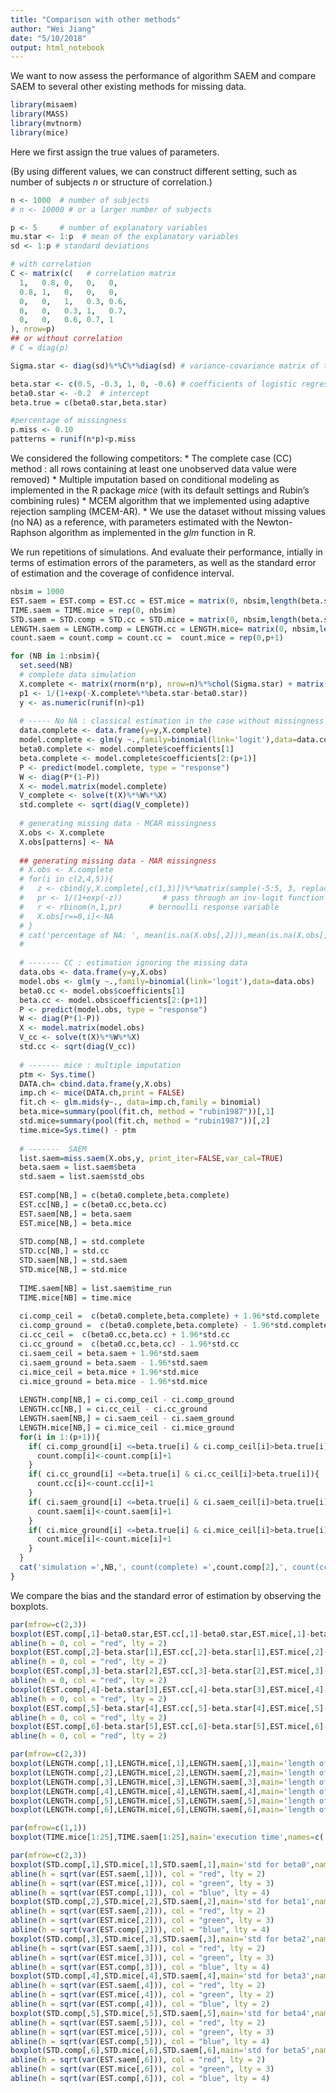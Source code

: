 ```yaml
---
title: "Comparison with other methods"
author: "Wei Jiang"
date: "5/10/2018"
output: html_notebook
---
```

We want to now assess the performance of algorithm SAEM and compare SAEM to several other existing methods for missing data.

```r
library(misaem)
library(MASS)
library(mvtnorm)
library(mice)
```

Here we first assign the true values of parameters.

(By using different values, we can construct different setting, such as number of subjects $n$ or structure of correlation.)
```r
n <- 1000  # number of subjects
# n <- 10000 # or a larger number of subjects 

p <- 5     # number of explanatory variables
mu.star <- 1:p  # mean of the explanatory variables
sd <- 1:p # standard deviations

# with correlation
C <- matrix(c(   # correlation matrix
  1,   0.8, 0,   0,   0,
  0.8, 1,   0,   0,   0,
  0,   0,   1,   0.3, 0.6,
  0,   0,   0.3, 1,   0.7,
  0,   0,   0.6, 0.7, 1
), nrow=p)
## or without correlation
# C = diag(p)

Sigma.star <- diag(sd)%*%C%*%diag(sd) # variance-covariance matrix of the explanatory variables

beta.star <- c(0.5, -0.3, 1, 0, -0.6) # coefficients of logistic regression
beta0.star <- -0.2  # intercept
beta.true = c(beta0.star,beta.star)

#percentage of missingness
p.miss <- 0.10 
patterns = runif(n*p)<p.miss

```

We considered the following competitors:
* The complete case (CC) method : all rows containing at least one unobserved data value were removed)
* Multiple imputation based on conditional modeling as implemented in the R package *mice* (with its default settings and Rubin's combining rules)
* MCEM algorithm that we implemented using adaptive rejection sampling (MCEM-AR). 
* We use the dataset without missing values (no NA) as a reference, with parameters estimated with the Newton-Raphson algorithm as implemented in the *glm* function in R.

We run repetitions of simulations. And evaluate their performance, intially in terms of estimation errors of the parameters, as well as the standard error of estimation and the coverage of confidence interval.
```r
nbsim = 1000
EST.saem = EST.comp = EST.cc = EST.mice = matrix(0, nbsim,length(beta.star)+1)
TIME.saem = TIME.mice = rep(0, nbsim)
STD.saem = STD.comp = STD.cc = STD.mice = matrix(0, nbsim,length(beta.star)+1)
LENGTH.saem = LENGTH.comp = LENGTH.cc = LENGTH.mice= matrix(0, nbsim,length(beta.star)+1)
count.saem = count.comp = count.cc =  count.mice = rep(0,p+1)

for (NB in 1:nbsim){
  set.seed(NB)
  # complete data simulation
  X.complete <- matrix(rnorm(n*p), nrow=n)%*%chol(Sigma.star) + matrix(rep(mu.star,n), nrow=n, byrow = TRUE)
  p1 <- 1/(1+exp(-X.complete%*%beta.star-beta0.star))
  y <- as.numeric(runif(n)<p1)
  
  # ----- No NA : classical estimation in the case without missingness
  data.complete <- data.frame(y=y,X.complete)
  model.complete <- glm(y ~.,family=binomial(link='logit'),data=data.complete)
  beta0.complete <- model.complete$coefficients[1]
  beta.complete <- model.complete$coefficients[2:(p+1)]
  P <- predict(model.complete, type = "response")
  W <- diag(P*(1-P))
  X <- model.matrix(model.complete)
  V_complete <- solve(t(X)%*%W%*%X)
  std.complete <- sqrt(diag(V_complete))
  
  # generating missing data - MCAR missingness
  X.obs <- X.complete
  X.obs[patterns] <- NA
  
  ## generating missing data - MAR missingness
  # X.obs <- X.complete
  # for(i in c(2,4,5)){
  #   z <- cbind(y,X.complete[,c(1,3)])%*%matrix(sample(-5:5, 3, replace=T),ncol=1) # linear combination 
  #   pr <- 1/(1+exp(-z))         # pass through an inv-logit function
  #   r <- rbinom(n,1,pr)      # bernoulli response variable
  #   X.obs[r==0,i]<-NA
  # }
  # cat('percentage of NA: ', mean(is.na(X.obs[,2])),mean(is.na(X.obs[,4])),mean(is.na(X.obs[,5])),'\n')
  # 
  
  # ------- CC : estimation ignoring the missing data
  data.obs <- data.frame(y=y,X.obs)
  model.obs <- glm(y ~.,family=binomial(link='logit'),data=data.obs)
  beta0.cc <- model.obs$coefficients[1]
  beta.cc <- model.obs$coefficients[2:(p+1)]
  P <- predict(model.obs, type = "response")
  W <- diag(P*(1-P))
  X <- model.matrix(model.obs)
  V_cc <- solve(t(X)%*%W%*%X)
  std.cc <- sqrt(diag(V_cc))
  
  # ------- mice : multiple imputation
  ptm <- Sys.time()
  DATA.ch= cbind.data.frame(y,X.obs)
  imp.ch <- mice(DATA.ch,print = FALSE)
  fit.ch <- glm.mids(y~., data=imp.ch,family = binomial)
  beta.mice=summary(pool(fit.ch, method = "rubin1987"))[,1]
  std.mice=summary(pool(fit.ch, method = "rubin1987"))[,2]
  time.mice=Sys.time() - ptm
  
  # -------  SAEM
  list.saem=miss.saem(X.obs,y, print_iter=FALSE,var_cal=TRUE)
  beta.saem = list.saem$beta
  std.saem = list.saem$std_obs
  
  EST.comp[NB,] = c(beta0.complete,beta.complete)
  EST.cc[NB,] = c(beta0.cc,beta.cc)
  EST.saem[NB,] = beta.saem
  EST.mice[NB,] = beta.mice
  
  STD.comp[NB,] = std.complete
  STD.cc[NB,] = std.cc
  STD.saem[NB,] = std.saem
  STD.mice[NB,] = std.mice
  
  TIME.saem[NB] = list.saem$time_run
  TIME.mice[NB] = time.mice
  
  ci.comp_ceil =  c(beta0.complete,beta.complete) + 1.96*std.complete
  ci.comp_ground =  c(beta0.complete,beta.complete) - 1.96*std.complete
  ci.cc_ceil =  c(beta0.cc,beta.cc) + 1.96*std.cc
  ci.cc_ground =  c(beta0.cc,beta.cc) - 1.96*std.cc
  ci.saem_ceil = beta.saem + 1.96*std.saem
  ci.saem_ground = beta.saem - 1.96*std.saem
  ci.mice_ceil = beta.mice + 1.96*std.mice
  ci.mice_ground = beta.mice - 1.96*std.mice
  
  LENGTH.comp[NB,] = ci.comp_ceil - ci.comp_ground
  LENGTH.cc[NB,] = ci.cc_ceil - ci.cc_ground
  LENGTH.saem[NB,] = ci.saem_ceil - ci.saem_ground
  LENGTH.mice[NB,] = ci.mice_ceil - ci.mice_ground
  for(i in 1:(p+1)){
    if( ci.comp_ground[i] <=beta.true[i] & ci.comp_ceil[i]>beta.true[i]){
      count.comp[i]<-count.comp[i]+1
    }
    if( ci.cc_ground[i] <=beta.true[i] & ci.cc_ceil[i]>beta.true[i]){
      count.cc[i]<-count.cc[i]+1
    }
    if( ci.saem_ground[i] <=beta.true[i] & ci.saem_ceil[i]>beta.true[i]){
      count.saem[i]<-count.saem[i]+1
    }
    if( ci.mice_ground[i] <=beta.true[i] & ci.mice_ceil[i]>beta.true[i]){
      count.mice[i]<-count.mice[i]+1
    }
  }
  cat('simulation =',NB,', count(complete) =',count.comp[2],', count(cc) =',count.cc[2],', count(mice) =',count.mice[2],', count(saem) =',count.saem[2], '\n')
}
```
We compare the bias and the standard error of estimation by observing the boxplots.
```r
par(mfrow=c(2,3))
boxplot(EST.comp[,1]-beta0.star,EST.cc[,1]-beta0.star,EST.mice[,1]-beta0.star,EST.saem[,1]-beta0.star,main='bias for beta0',names=c("no NA","CC","mice","saem"))
abline(h = 0, col = "red", lty = 2)
boxplot(EST.comp[,2]-beta.star[1],EST.cc[,2]-beta.star[1],EST.mice[,2]-beta.star[1],EST.saem[,2]-beta.star[1],main='bias for beta1',names=c("no NA","CC","mice","saem"))
abline(h = 0, col = "red", lty = 2)
boxplot(EST.comp[,3]-beta.star[2],EST.cc[,3]-beta.star[2],EST.mice[,3]-beta.star[2],EST.saem[,3]-beta.star[2],main='bias for beta2',names=c("no NA","CC","mice","saem"))
abline(h = 0, col = "red", lty = 2)
boxplot(EST.comp[,4]-beta.star[3],EST.cc[,4]-beta.star[3],EST.mice[,4]-beta.star[3],EST.saem[,4]-beta.star[3],main='bias for beta3',names=c("no NA","CC","mice","saem"))
abline(h = 0, col = "red", lty = 2)
boxplot(EST.comp[,5]-beta.star[4],EST.cc[,5]-beta.star[4],EST.mice[,5]-beta.star[4],EST.saem[,5]-beta.star[4],main='bias for beta4',names=c("no NA","CC","mice","saem"))
abline(h = 0, col = "red", lty = 2)
boxplot(EST.comp[,6]-beta.star[5],EST.cc[,6]-beta.star[5],EST.mice[,6]-beta.star[5],EST.saem[,6]-beta.star[5],main='bias for beta5',names=c("no NA","CC","mice","saem"))
abline(h = 0, col = "red", lty = 2)

par(mfrow=c(2,3))
boxplot(LENGTH.comp[,1],LENGTH.mice[,1],LENGTH.saem[,1],main='length of CI of beta0',names=c("no NA","mice",'SAEM'))
boxplot(LENGTH.comp[,2],LENGTH.mice[,2],LENGTH.saem[,2],main='length of CI of beta1',names=c("no NA","mice",'SAEM'))
boxplot(LENGTH.comp[,3],LENGTH.mice[,3],LENGTH.saem[,3],main='length of CI of beta2',names=c("no NA","mice",'SAEM'))
boxplot(LENGTH.comp[,4],LENGTH.mice[,4],LENGTH.saem[,4],main='length of CI of beta3',names=c("no NA","mice",'SAEM'))
boxplot(LENGTH.comp[,5],LENGTH.mice[,5],LENGTH.saem[,5],main='length of CI of beta4',names=c("no NA","mice",'SAEM'))
boxplot(LENGTH.comp[,6],LENGTH.mice[,6],LENGTH.saem[,6],main='length of CI of beta5',names=c("no NA","mice",'SAEM'))

par(mfrow=c(1,1))
boxplot(TIME.mice[1:25],TIME.saem[1:25],main='execution time',names=c('mice','SAEM'))

par(mfrow=c(2,3))
boxplot(STD.comp[,1],STD.mice[,1],STD.saem[,1],main='std for beta0',names=c("no NA","mice",'SAEM'))
abline(h = sqrt(var(EST.saem[,1])), col = "red", lty = 2)
abline(h = sqrt(var(EST.mice[,1])), col = "green", lty = 3)
abline(h = sqrt(var(EST.comp[,1])), col = "blue", lty = 4)
boxplot(STD.comp[,2],STD.mice[,2],STD.saem[,2],main='std for beta1',names=c("no NA","mice",'SAEM'))
abline(h = sqrt(var(EST.saem[,2])), col = "red", lty = 2)
abline(h = sqrt(var(EST.mice[,2])), col = "green", lty = 3)
abline(h = sqrt(var(EST.comp[,2])), col = "blue", lty = 4)
boxplot(STD.comp[,3],STD.mice[,3],STD.saem[,3],main='std for beta2',names=c("no NA","mice",'SAEM'))
abline(h = sqrt(var(EST.saem[,3])), col = "red", lty = 2)
abline(h = sqrt(var(EST.mice[,3])), col = "green", lty = 3)
abline(h = sqrt(var(EST.comp[,3])), col = "blue", lty = 4)
boxplot(STD.comp[,4],STD.mice[,4],STD.saem[,4],main='std for beta3',names=c("no NA","mice",'SAEM'))
abline(h = sqrt(var(EST.saem[,4])), col = "red", lty = 2)
abline(h = sqrt(var(EST.mice[,4])), col = "green", lty = 2)
abline(h = sqrt(var(EST.comp[,4])), col = "blue", lty = 2)
boxplot(STD.comp[,5],STD.mice[,5],STD.saem[,5],main='std for beta4',names=c("no NA","mice",'SAEM'))
abline(h = sqrt(var(EST.saem[,5])), col = "red", lty = 2)
abline(h = sqrt(var(EST.mice[,5])), col = "green", lty = 3)
abline(h = sqrt(var(EST.comp[,5])), col = "blue", lty = 4)
boxplot(STD.comp[,6],STD.mice[,6],STD.saem[,6],main='std for beta5',names=c("no NA","mice",'SAEM'))
abline(h = sqrt(var(EST.saem[,6])), col = "red", lty = 2)
abline(h = sqrt(var(EST.mice[,6])), col = "green", lty = 3)
abline(h = sqrt(var(EST.comp[,6])), col = "blue", lty = 4)
```

